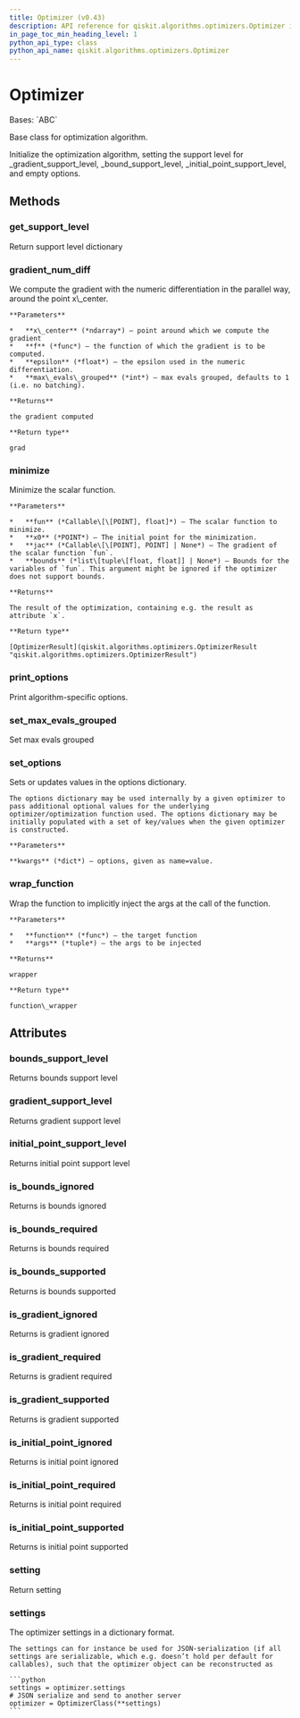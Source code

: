```yaml
---
title: Optimizer (v0.43)
description: API reference for qiskit.algorithms.optimizers.Optimizer in qiskit v0.43
in_page_toc_min_heading_level: 1
python_api_type: class
python_api_name: qiskit.algorithms.optimizers.Optimizer
---
```


# Optimizer

<Class id="qiskit.algorithms.optimizers.Optimizer" isDedicatedPage={true} github="https://github.com/qiskit/qiskit/tree/stable/0.24/qiskit/algorithms/optimizers/optimizer.py" signature="Optimizer" modifiers="class">
  Bases: `ABC`

  Base class for optimization algorithm.

  Initialize the optimization algorithm, setting the support level for \_gradient\_support\_level, \_bound\_support\_level, \_initial\_point\_support\_level, and empty options.

  ## Methods

  <span id="qiskit-algorithms-optimizers-optimizer-get-support-level" />

  ### get\_support\_level

  <Function id="qiskit.algorithms.optimizers.Optimizer.get_support_level" signature="Optimizer.get_support_level()" modifiers="abstract">
    Return support level dictionary
  </Function>

  <span id="qiskit-algorithms-optimizers-optimizer-gradient-num-diff" />

  ### gradient\_num\_diff

  <Function id="qiskit.algorithms.optimizers.Optimizer.gradient_num_diff" signature="Optimizer.gradient_num_diff(x_center, f, epsilon, max_evals_grouped=None)" modifiers="static">
    We compute the gradient with the numeric differentiation in the parallel way, around the point x\_center.

    **Parameters**

    *   **x\_center** (*ndarray*) – point around which we compute the gradient
    *   **f** (*func*) – the function of which the gradient is to be computed.
    *   **epsilon** (*float*) – the epsilon used in the numeric differentiation.
    *   **max\_evals\_grouped** (*int*) – max evals grouped, defaults to 1 (i.e. no batching).

    **Returns**

    the gradient computed

    **Return type**

    grad
  </Function>

  <span id="qiskit-algorithms-optimizers-optimizer-minimize" />

  ### minimize

  <Function id="qiskit.algorithms.optimizers.Optimizer.minimize" signature="Optimizer.minimize(fun, x0, jac=None, bounds=None)" modifiers="abstract">
    Minimize the scalar function.

    **Parameters**

    *   **fun** (*Callable\[\[POINT], float]*) – The scalar function to minimize.
    *   **x0** (*POINT*) – The initial point for the minimization.
    *   **jac** (*Callable\[\[POINT], POINT] | None*) – The gradient of the scalar function `fun`.
    *   **bounds** (*list\[tuple\[float, float]] | None*) – Bounds for the variables of `fun`. This argument might be ignored if the optimizer does not support bounds.

    **Returns**

    The result of the optimization, containing e.g. the result as attribute `x`.

    **Return type**

    [OptimizerResult](qiskit.algorithms.optimizers.OptimizerResult "qiskit.algorithms.optimizers.OptimizerResult")
  </Function>

  <span id="qiskit-algorithms-optimizers-optimizer-print-options" />

  ### print\_options

  <Function id="qiskit.algorithms.optimizers.Optimizer.print_options" signature="Optimizer.print_options()">
    Print algorithm-specific options.
  </Function>

  <span id="qiskit-algorithms-optimizers-optimizer-set-max-evals-grouped" />

  ### set\_max\_evals\_grouped

  <Function id="qiskit.algorithms.optimizers.Optimizer.set_max_evals_grouped" signature="Optimizer.set_max_evals_grouped(limit)">
    Set max evals grouped
  </Function>

  <span id="qiskit-algorithms-optimizers-optimizer-set-options" />

  ### set\_options

  <Function id="qiskit.algorithms.optimizers.Optimizer.set_options" signature="Optimizer.set_options(**kwargs)">
    Sets or updates values in the options dictionary.

    The options dictionary may be used internally by a given optimizer to pass additional optional values for the underlying optimizer/optimization function used. The options dictionary may be initially populated with a set of key/values when the given optimizer is constructed.

    **Parameters**

    **kwargs** (*dict*) – options, given as name=value.
  </Function>

  <span id="qiskit-algorithms-optimizers-optimizer-wrap-function" />

  ### wrap\_function

  <Function id="qiskit.algorithms.optimizers.Optimizer.wrap_function" signature="Optimizer.wrap_function(function, args)" modifiers="static">
    Wrap the function to implicitly inject the args at the call of the function.

    **Parameters**

    *   **function** (*func*) – the target function
    *   **args** (*tuple*) – the args to be injected

    **Returns**

    wrapper

    **Return type**

    function\_wrapper
  </Function>

  ## Attributes

  ### bounds\_support\_level

  <Attribute id="qiskit.algorithms.optimizers.Optimizer.bounds_support_level">
    Returns bounds support level
  </Attribute>

  ### gradient\_support\_level

  <Attribute id="qiskit.algorithms.optimizers.Optimizer.gradient_support_level">
    Returns gradient support level
  </Attribute>

  ### initial\_point\_support\_level

  <Attribute id="qiskit.algorithms.optimizers.Optimizer.initial_point_support_level">
    Returns initial point support level
  </Attribute>

  ### is\_bounds\_ignored

  <Attribute id="qiskit.algorithms.optimizers.Optimizer.is_bounds_ignored">
    Returns is bounds ignored
  </Attribute>

  ### is\_bounds\_required

  <Attribute id="qiskit.algorithms.optimizers.Optimizer.is_bounds_required">
    Returns is bounds required
  </Attribute>

  ### is\_bounds\_supported

  <Attribute id="qiskit.algorithms.optimizers.Optimizer.is_bounds_supported">
    Returns is bounds supported
  </Attribute>

  ### is\_gradient\_ignored

  <Attribute id="qiskit.algorithms.optimizers.Optimizer.is_gradient_ignored">
    Returns is gradient ignored
  </Attribute>

  ### is\_gradient\_required

  <Attribute id="qiskit.algorithms.optimizers.Optimizer.is_gradient_required">
    Returns is gradient required
  </Attribute>

  ### is\_gradient\_supported

  <Attribute id="qiskit.algorithms.optimizers.Optimizer.is_gradient_supported">
    Returns is gradient supported
  </Attribute>

  ### is\_initial\_point\_ignored

  <Attribute id="qiskit.algorithms.optimizers.Optimizer.is_initial_point_ignored">
    Returns is initial point ignored
  </Attribute>

  ### is\_initial\_point\_required

  <Attribute id="qiskit.algorithms.optimizers.Optimizer.is_initial_point_required">
    Returns is initial point required
  </Attribute>

  ### is\_initial\_point\_supported

  <Attribute id="qiskit.algorithms.optimizers.Optimizer.is_initial_point_supported">
    Returns is initial point supported
  </Attribute>

  ### setting

  <Attribute id="qiskit.algorithms.optimizers.Optimizer.setting">
    Return setting
  </Attribute>

  ### settings

  <Attribute id="qiskit.algorithms.optimizers.Optimizer.settings">
    The optimizer settings in a dictionary format.

    The settings can for instance be used for JSON-serialization (if all settings are serializable, which e.g. doesn’t hold per default for callables), such that the optimizer object can be reconstructed as

    ```python
    settings = optimizer.settings
    # JSON serialize and send to another server
    optimizer = OptimizerClass(**settings)
    ```
  </Attribute>
</Class>


